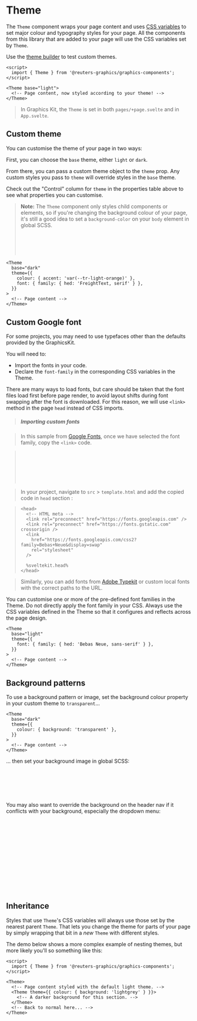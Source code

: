 

<Meta of={ThemeStories} />

# Theme

The `Theme` component wraps your page content and uses [CSS variables](../?path=/docs/scss-css-variables--page) to set major colour and typography styles for your page. All the components from this library that are added to your page will use the CSS variables set by `Theme`.

Use the [theme builder](?path=/docs/components-theming-theme-builder--docs) to test custom themes.

```svelte
<script>
  import { Theme } from '@reuters-graphics/graphics-components';
</script>

<Theme base="light">
  <!-- Page content, now styled according to your theme! -->
</Theme>
```

> In Graphics Kit, the `Theme` is set in both `pages/+page.svelte` and in `App.svelte`.

<Canvas of={ThemeStories.Demo} />

## Custom theme

You can customise the theme of your page in two ways:

First, you can choose the `base` theme, either `light` or `dark`.

From there, you can pass a custom theme object to the `theme` prop. Any custom styles you pass to `theme` will override styles in the `base` theme.

Check out the "Control" column for `theme` in the properties table above to see what properties you can customise.

> **Note:** The `Theme` component only styles child components or elements, so if you're changing the background colour of your page, it's still a good idea to set a `background-color` on your `body` element in global SCSS.
>
> ```scss
> // global.scss
> body {
>   background-color: #2e3440;
> }
> ```

```svelte
<Theme
  base="dark"
  theme={{
    colour: { accent: 'var(--tr-light-orange)' },
    font: { family: { hed: 'FreightText, serif' } },
  }}
>
  <!-- Page content -->
</Theme>
```

<Canvas of={ThemeStories.CustomTheme} />

## Custom Google font

For some projects, you may need to use typefaces other than the defaults provided by the GraphicsKit.

You will need to:

- Import the fonts in your code.
- Declare the `font-family` in the corresponding CSS variables in the Theme.

There are many ways to load fonts, but care should be taken that the font files load first before page render, to avoid layout shifts during font swapping after the font is downloaded. For this reason, we will use `<link>` method in the page `head` instead of CSS imports.

> ##### Importing custom fonts

> In this sample from [Google Fonts](https://fonts.google.com/specimen/Bebas+Neue), once we have selected the font family, copy the `<link>` code.

> ```html
> <link rel="preconnect" href="https://fonts.googleapis.com" />
> <link rel="preconnect" href="https://fonts.gstatic.com" crossorigin />
> <link
>   href="https://fonts.googleapis.com/css2?family=Bebas+Neue&display=swap"
>   rel="stylesheet"
> />
> ```

> In your project, navigate to `src` > `template.html` and add the copied code in `head` section :

> ```svelte
> <head>
>   <!-- HTML meta -->
>   <link rel="preconnect" href="https://fonts.googleapis.com" />
>   <link rel="preconnect" href="https://fonts.gstatic.com" crossorigin />
>   <link
>     href="https://fonts.googleapis.com/css2?family=Bebas+Neue&display=swap"
>     rel="stylesheet"
>   />
>
>   %sveltekit.head%
> </head>
> ```

> Similarly, you can add fonts from [Adobe Typekit](https://fonts.adobe.com/) or custom local fonts with the correct paths to the URL.

You can customise one or more of the pre-defined font families in the Theme. Do not directly apply the font family in your CSS. Always use the CSS variables defined in the Theme so that it configures and reflects across the page design.

```svelte
<Theme
  base="light"
  theme={{
    font: { family: { hed: 'Bebas Neue, sans-serif' } },
  }}
>
  <!-- Page content -->
</Theme>
```

<Canvas of={ThemeStories.CustomGoogleFont} />

## Background patterns

To use a background pattern or image, set the background colour property in your custom theme to `transparent`...

```svelte
<Theme
  base="dark"
  theme={{
    colour: { background: 'transparent' },
  }}
>
  <!-- Page content -->
</Theme>
```

... then set your background image in global SCSS:

```scss
/* global.scss */
body {
  background-color: darkblue;
  background-image: url('$assets/images/my-pattern.png');
}
```

You may also want to override the background on the header nav if it conflicts with your background, especially the dropdown menu:

```scss
/* global.scss
Main nav container */
.nav-container .inner {
  background: darkblue !important;
  /* Dropdown menu */
  .dropdown {
    background: darkblue !important;
  }
}
/* Mobile nav overlay */
header + .overlay {
  background: darkblue !important;
}
```

<Canvas of={ThemeStories.BackgroudPatterns} />

## Inheritance

Styles that use `Theme`'s CSS variables will always use those set by the nearest parent `Theme`. That lets you change the theme for parts of your page by simply wrapping that bit in a _new_ `Theme` with different styles.

The demo below shows a more complex example of nesting themes, but more likely you'll so something like this:

```svelte
<script>
  import { Theme } from '@reuters-graphics/graphics-components';
</script>

<Theme>
  <!-- Page content styled with the default light theme. -->
  <Theme theme={{ colour: { background: 'lightgrey' } }}>
    <!-- A darker background for this section. -->
  </Theme>
  <!-- Back to normal here... -->
</Theme>
```

<Canvas of={ThemeStories.Inheritance} />
